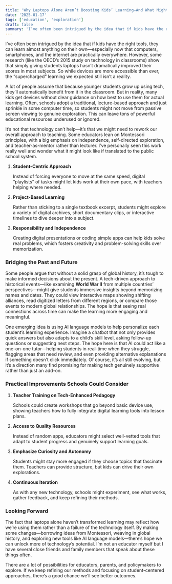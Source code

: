 ```yaml
---
title: 'Why Laptops Alone Aren’t Boosting Kids’ Learning—And What Might'
date: '2025-01-17'
tags: ['education', 'exploration']
draft: false
summary: 'I’ve often been intrigued by the idea that if kids have the right tools, they can learn almost anything on their own—especially now that computers, smartphones, and the internet are practically everywhere. However, some research (like the OECD’s 2015 study on technology in classrooms) show that simply giving students laptops hasn’t dramatically improved their scores in most subjects. So while devices are more accessible than ever, the “supercharged” learning we expected still isn’t a reality.'
---
```


I’ve often been intrigued by the idea that if kids have the right tools, they can learn almost anything on their own—especially now that computers, smartphones, and the internet are practically everywhere. However, some research (like the OECD’s 2015 study on technology in classrooms) show that simply giving students laptops hasn’t dramatically improved their scores in most subjects. So while devices are more accessible than ever, the “supercharged” learning we expected still isn’t a reality.

A lot of people assume that because younger students grow up using tech, they’ll automatically benefit from it in the classroom. But in reality, many kids get devices without clear guidance on how best to use them for actual learning. Often, schools adopt a traditional, lecture-based approach and just sprinkle in some computer time, so students might not move from passive screen viewing to genuine exploration. This can leave tons of powerful educational resources underused or ignored.

It’s not that technology can’t help—it’s that we might need to rework our overall approach to teaching. Some educators lean on Montessori principles, with a big emphasis on independence, self-directed exploration, and teacher-as-mentor rather than lecturer. I’ve personally seen this work really well and wonder what it might look like if translated to the public school system.

1. **Student-Centric Approach**
    
    Instead of forcing everyone to move at the same speed, digital “playlists” of tasks might let kids work at their own pace, with teachers helping where needed.
    
2. **Project-Based Learning**
    
    Rather than sticking to a single textbook excerpt, students might explore a variety of digital archives, short documentary clips, or interactive timelines to dive deeper into a subject.
    
3. **Responsibility and Independence**
    
    Creating digital presentations or coding simple apps can help kids solve real problems, which fosters creativity and problem-solving skills over memorization.
    

### Bridging the Past and Future

Some people argue that without a solid grasp of global history, it’s tough to make informed decisions about the present. A tech-driven approach to historical events—like examining **World War II** from multiple countries’ perspectives—might give students immersive insights beyond memorizing names and dates. They could view interactive maps showing shifting alliances, read digitized letters from different regions, or compare those events to modern global relationships. The hope is that seeing real connections across time can make the learning more engaging and meaningful.

One emerging idea is using AI language models to help personalize each student’s learning experience. Imagine a chatbot that not only provides quick answers but also adapts to a child’s skill level, asking follow-up questions or suggesting next steps. The hope here is that AI could act like a one-on-one tutor—helping students in real-time when they struggle, flagging areas that need review, and even providing alternative explanations if something doesn’t click immediately. Of course, it’s all still evolving, but it’s a direction many find promising for making tech genuinely supportive rather than just an add-on.

### Practical Improvements Schools Could Consider

1. **Teacher Training on Tech-Enhanced Pedagogy**
    
    Schools could create workshops that go beyond basic device use, showing teachers how to fully integrate digital learning tools into lesson plans.
    
2. **Access to Quality Resources**
    
    Instead of random apps, educators might select well-vetted tools that adapt to student progress and genuinely support learning goals.
    
3. **Emphasize Curiosity and Autonomy**
    
    Students might stay more engaged if they choose topics that fascinate them. Teachers can provide structure, but kids can drive their own explorations.
    
4. **Continuous Iteration**
    
    As with any new technology, schools might experiment, see what works, gather feedback, and keep refining their methods.
    

### Looking Forward

The fact that laptops alone haven’t transformed learning may reflect how we’re using them rather than a failure of the technology itself. By making some changes—borrowing ideas from Montessori, weaving in global history, and exploring new tools like AI language models—there’s hope we can unlock more of technology’s potential. I’m not an educator myself but I have several close friends and family members that speak about these things often. 

There are a lot of possibilities for educators, parents, and policymakers to explore. If we keep refining our methods and focusing on student-centered approaches, there’s a good chance we’ll see better outcomes.
